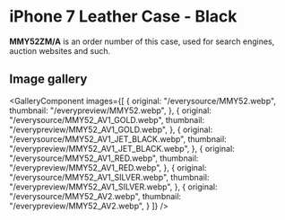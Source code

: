 
# iPhone 7 Leather Case - Black

<Callout type='info' emoji='👉🏻'>**MMY52ZM/A** is an order number of this case, used for search engines, auction websites and such.</Callout>

## Image gallery

<GalleryComponent
    images={[
      {
        original: "/everysource/MMY52.webp",
        thumbnail: "/everypreview/MMY52.webp",
      },
      {
        original: "/everysource/MMY52_AV1_GOLD.webp",
        thumbnail: "/everypreview/MMY52_AV1_GOLD.webp",
      },
      {
        original: "/everysource/MMY52_AV1_JET_BLACK.webp",
        thumbnail: "/everypreview/MMY52_AV1_JET_BLACK.webp",
      },
      {
        original: "/everysource/MMY52_AV1_RED.webp",
        thumbnail: "/everypreview/MMY52_AV1_RED.webp",
      },
      {
        original: "/everysource/MMY52_AV1_SILVER.webp",
        thumbnail: "/everypreview/MMY52_AV1_SILVER.webp",
      },
      {
        original: "/everysource/MMY52_AV2.webp",
        thumbnail: "/everypreview/MMY52_AV2.webp",
      }
    ]}
  />
